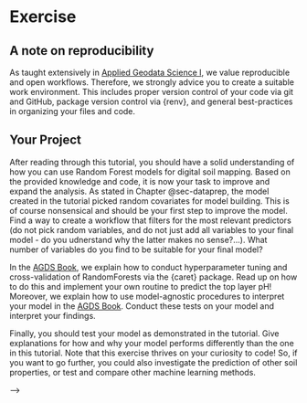 # Exercise {#sec-exercise}

::: callout-tip
## A note on reproducibility

As taught extensively in [Applied Geodata Science I](https://geco-bern.github.io/agds/), we value reproducible and open workflows. Therefore, we strongly advice you to create a suitable work environment. This includes proper version control of your code via git and GitHub, package version control via {renv}, and general best-practices in organizing your files and code.
:::

## Your Project

After reading through this tutorial, you should have a solid understanding of how you can use Random Forest models for digital soil mapping. Based on the provided knowledge and code, it is now your task to improve and expand the analysis. As stated in Chapter @sec-dataprep, the model created in the tutorial picked random covariates for model building. This is of course nonsensical and should be your first step to improve the model. Find a way to create a workflow that filters for the most relevant predictors (do not pick random variables, and do not just add all variables to your final model - do you udnerstand why the latter makes no sense?...). What number of variables do you find to be suitable for your final model?

In the [AGDS Book](https://geco-bern.github.io/agds/), we explain how to conduct hyperparameter tuning and cross-validation of RandomForests via the {caret} package. Read up on how to do this and implement your own routine to predict the top layer pH! Moreover, we explain how to use model-agnostic procedures to interpret your model in the [AGDS Book](https://geco-bern.github.io/agds/). Conduct these tests on your model and interpret your findings.

Finally, you should test your model as demonstrated in the tutorial. Give explanations for how and why your model performs differently than the one in this tutorial. Note that this exercise thrives on your curiosity to code! So, if you want to go further, you could also investigate the prediction of other soil properties, or test and compare other machine learning methods.

<!--# ## Additional Exercises -->

<!--# ### Spatial Upscaling -->

<!--# In @sec-intro and @sec-dataprep, we touched on the topic of spatial auto-correlation. Re-read these sections and solve the problem below. -->

<!--# In the top half of Figure @fig-chessboard, there is a predicted land cover map based on a Random Forest model. The green circles are sampling locations where the land cover was classified by hand as for model training. The different colors denote different the covers. Comparing the prediction to the satellite image used for prediction, we see that, for example, agricultural land is in light green and urban structures are in red. -->

<!--# Now, we see that there is a lot of miss-classification happening here, and we see this chess-board pattern in the prediction map. Why is this happening? Find two causes of how the underlying data can lead to such miss-classification. -->

<!--# ```{=html} -->

<!--# <!--# Solution: -->

<!--# 1. Bad sampling scheme with not-evenly spread locations. Sampling scheme leads to spatially clustered training data. Model just predicts what is nearby and does not learn the information from the picture. -->

<!--# 2. Not using rotated coordinates as predictors leads to chess-board features. Model learned that there is dark forest to the east, light forest to the south, etc. -->

<!--# -->

--\> <!--# ``` --> <!--# ![Example for chess-board structured prediction map, taken from a GIS stackexchange [post](https://gis.stackexchange.com/questions/111932/classified-images-of-randomforest-classification-look-clustered).](images/chess_board_example.png){#fig-chessboard fig-align="center"} -->
